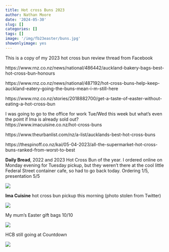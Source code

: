 ```yaml
---
title: Hot cross Buns 2023
author: Nathan Moore
date: '2024-05-30'
slug: []
categories: []
tags: []
image: '/img/fb23easter/buns.jpg'
showonlyimage: yes
---
```


This is a copy of my 2023 hot cross bun review thread from Facebook


https://www.rnz.co.nz/news/national/486442/auckland-bakery-bags-best-hot-cross-bun-honours

https://www.rnz.co.nz/news/national/487192/hot-cross-buns-help-keep-auckland-eatery-going-the-buns-mean-i-m-still-here

https://www.rnz.co.nz/stories/2018882700/get-a-taste-of-easter-without-eating-a-hot-cross-bun

I was going to go to the office for work Tue/Wed this week but what's even the point if Ima is already sold out?            
https://www.imacuisine.co.nz/hot-cross-buns

https://www.theurbanlist.com/nz/a-list/aucklands-best-hot-cross-buns

https://thespinoff.co.nz/kai/05-04-2023/all-the-supermarket-hot-cross-buns-ranked-from-worst-to-best



**Daily Bread**, 2022 and 2023 Hot Cross Bun of the year. I ordered online on Monday evening for Tuesday pickup, but they weren't there at the cool little Federal Street container cafe, so had to go back today. Ordering 1/5, presentation 5/5

![](/img/fb23easter/dailybread.jpg)

**Ima Cuisine** hot cross bun pickup this morning (photo stolen from Twitter)

![](/img/fb23easter/imacuisine.jpg)

My mum's Easter gift bags 10/10

![](/img/fb23easter/giftbag.jpg)

HCB still going at Countdown

![](/img/fb23easter/countdown.jpg)

